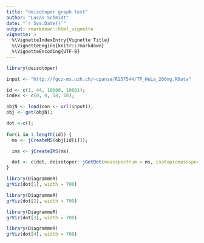 ```yaml
---
title: "deisotoper graph test"
author: "Lucas Schmidt"
date: "`r Sys.Date()`"
output: rmarkdown::html_vignette
vignette: >
  %\VignetteIndexEntry{Vignette Title}
  %\VignetteEngine{knitr::rmarkdown}
  %\VignetteEncoding{UTF-8}
---
```


```r
library(deisotoper)

input <- "http://fgcz-ms.uzh.ch/~cpanse/R257544/TP_HeLa_200ng.RData"

id <- c(1, 44, 10000, 10001);
index <- c(0, 0, 18, 18);

objN <- load(con <- url(input));
obj <- get(objN);

dot <-c();
  
for(i in 1:length(id)) {
  ms <- jCreateMS(obj[id[i]]);

  ims <- jCreateIMS(ms)

  dot <- c(dot, deisotoper::jGetDot(massspectrum = ms, isotopicmassspectrum = ims, index = index[i]));
}
```

```r
library(DiagrammeR)
grViz(dot[1], width = 700)
```

```r
library(DiagrammeR)
grViz(dot[2], width = 700)
```

```r
library(DiagrammeR)
grViz(dot[3], width = 700)
```

```r
library(DiagrammeR)
grViz(dot[4], width = 700)
```